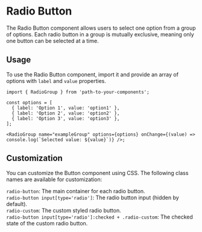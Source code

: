 
<Meta of={RadioButtonStories} />

# Radio Button

The Radio Button component allows users to select one option from a group of options. Each radio button in a group is mutually exclusive, meaning only one button can be selected at a time.

<Canvas of={RadioButtonStories.Default} />

## Usage

To use the Radio Button component, import it and provide an array of options with `label` and `value` properties. 

```tsx
import { RadioGroup } from 'path-to-your-components';

const options = [
  { label: 'Option 1', value: 'option1' },
  { label: 'Option 2', value: 'option2' },
  { label: 'Option 3', value: 'option3' },
];

<RadioGroup name="exampleGroup" options={options} onChange={(value) => console.log(`Selected value: ${value}`)} />;
```

## Customization

You can customize the Button component using CSS. The following class names are available for customization:

`radio-button`: The main container for each radio button.\
`radio-button input[type='radio']`: The radio button input (hidden by default).\
`radio-custom`: The custom styled radio button.\
`radio-button input[type='radio']:checked + .radio-custom`: The checked state of the custom radio button.